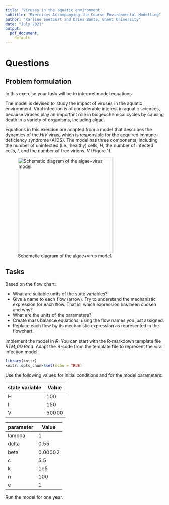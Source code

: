 ```yaml
---
title: 'Viruses in the aquatic environment'
subtitle: "Exercises Accompanying the Course Environmental Modelling"
author: "Karline Soetaert and Dries Bonte, Ghent University"
date: "July 2021"
output: 
  pdf_document:
    default
---
```


# Questions

## Problem formulation

In this exercise your task will be to interpret model equations.

The model is devised to study the impact of viruses in the aquatic environment. Viral infection is of considerable interest in aquatic sciences, because viruses play an important role in biogeochemical cycles by causing death in a variety of organisms, including algae.

Equations in this exercise are adapted from a model that describes the dynamics of the *HIV* virus, which is responsible for the acquired immune-deficiency syndrome (AIDS). The model has three components, including the number of uninfected (i.e., healthy) cells, *H*, the number of infected cells, *I*, and the number of free virions, *V* (Figure 1).

![Schematic diagram of the algae+virus model.](Virus.jpg){width=8cm}

## Tasks

Based on the flow chart:

* What are suitable units of the state variables?
*	Give a name to each flow (arrow). Try to understand the mechanistic expression for each flow. That is, which expression has been chosen and why?
*	What are the units of the parameters?
*	Create mass balance equations, using the flow names you just assigned.
*	Replace each flow by its mechanistic expression as represented in the flowchart.

Implement the model in *R*. You can start with the R-markdown template file *RTM_0D.Rmd*.\footnote{You can obtain this file from Rstudio: File $\rightarrow$ new File $\rightarrow$ Rmarkdown $\rightarrow$ from template $\rightarrow$ RTM\_0D. Save this file under a different name, and do not forget to change the heading of this file.} Adapt the R-code from the template file to represent the viral infection model.

```r
library(knitr)
knitr::opts_chunk$set(echo = TRUE)
```

Use the following values for initial conditions and for the model parameters:

| state variable | Value    |
|----------------| --------------|
| H	| 100   |
| I	| 150   |
| V	| 50000 |

| parameter | Value   |
|--------| -----------|
| lambda | 1          |
| delta	 | 0.55       |
| beta   | 0.00002    |
| c	     | 5.5        |
| k      | 1e5        |
| n	     | 100        |
| e	     | 1          |

Run the model for one year.
